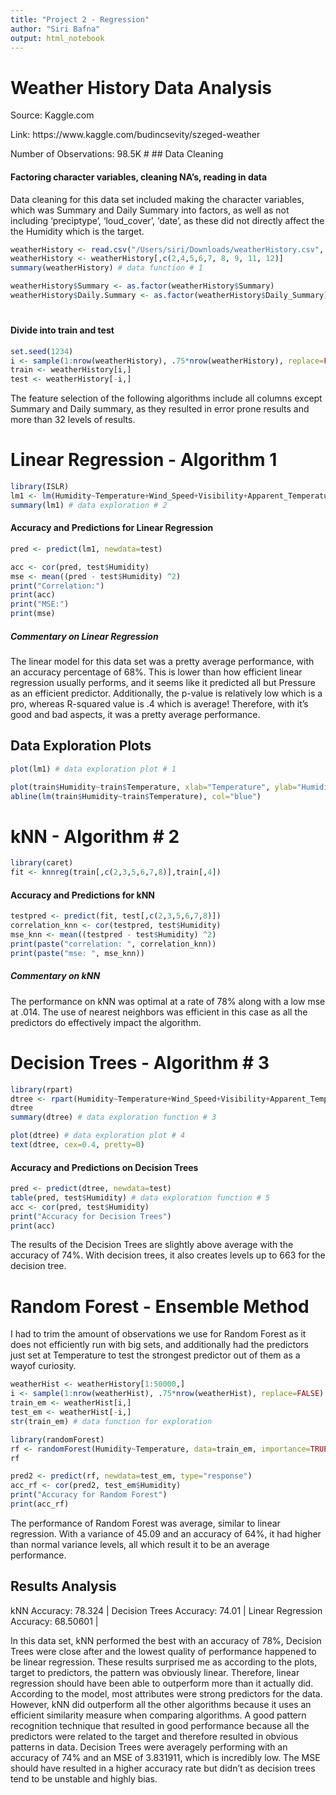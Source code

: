 ```yaml
---
title: "Project 2 - Regression"
author: "Siri Bafna"
output: html_notebook
---
```


# Weather History Data Analysis

Source: Kaggle.com

Link: https://www.kaggle.com/budincsevity/szeged-weather

Number of Observations: 98.5K
#
## Data Cleaning

#### Factoring character variables, cleaning NA's, reading in data

Data cleaning for this data set included making the character variables, which was Summary and Daily Summary into factors, as well as not including 'preciptype', 'loud_cover', 'date', as these did not directly affect the the Humidity which is the target. 

```r
weatherHistory <- read.csv("/Users/siri/Downloads/weatherHistory.csv", header=TRUE) 
weatherHistory <- weatherHistory[,c(2,4,5,6,7, 8, 9, 11, 12)]
summary(weatherHistory) # data function # 1

weatherHistory$Summary <- as.factor(weatherHistory$Summary)
weatherHistory$Daily.Summary <- as.factor(weatherHistory$Daily_Summary)

```
#
#### Divide into train and test
```r
set.seed(1234)
i <- sample(1:nrow(weatherHistory), .75*nrow(weatherHistory), replace=FALSE)
train <- weatherHistory[i,]
test <- weatherHistory[-i,]
```

The feature selection of the following algorithms include all columns except Summary and Daily summary, as they resulted in error prone results and more than 32 levels of results. 

# Linear Regression - Algorithm 1

```r
library(ISLR)
lm1 <- lm(Humidity~Temperature+Wind_Speed+Visibility+Apparent_Temperature+Wind_Bearing+Pressure, data=train)
summary(lm1) # data exploration # 2
```

#### Accuracy and Predictions for Linear Regression

```r
pred <- predict(lm1, newdata=test)
```

```r
acc <- cor(pred, test$Humidity)
mse <- mean((pred - test$Humidity) ^2)
print("Correlation:")
print(acc)
print("MSE:")
print(mse)
```

##### Commentary on Linear Regression
The linear model for this data set was a pretty average performance, with an accuracy percentage of 68%. This is lower than how efficient linear regression usually performs, and it seems like it predicted all but Pressure as an efficient predictor. Additionally, the p-value is relatively low which is a pro, whereas R-squared value is .4 which is average! Therefore, with it's good and bad aspects, it was a pretty average performance.

## Data Exploration Plots

```r
plot(lm1) # data exploration plot # 1
```

```r
plot(train$Humidity~train$Temperature, xlab="Temperature", ylab="Humidity")
abline(lm(train$Humidity~train$Temperature), col="blue")
```

# kNN - Algorithm # 2
```r
library(caret)
fit <- knnreg(train[,c(2,3,5,6,7,8)],train[,4])
```

#### Accuracy and Predictions for kNN

```r
testpred <- predict(fit, test[,c(2,3,5,6,7,8)])
correlation_knn <- cor(testpred, test$Humidity)
mse_knn <- mean((testpred - test$Humidity) ^2)
print(paste("correlation: ", correlation_knn))
print(paste("mse: ", mse_knn))
```

##### Commentary on kNN

The performance on kNN was optimal at a rate of 78% along with a low mse at .014. The use of nearest neighbors was efficient in this case as all the predictors do effectively impact the algorithm. 


# Decision Trees - Algorithm # 3
```r
library(rpart)
dtree <- rpart(Humidity~Temperature+Wind_Speed+Visibility+Apparent_Temperature+Wind_Bearing+Pressure, data=train)
dtree
summary(dtree) # data exploration function # 3
```


```r
plot(dtree) # data exploration plot # 4
text(dtree, cex=0.4, pretty=0)
```

#### Accuracy and Predictions on Decision Trees

```r
pred <- predict(dtree, newdata=test)
table(pred, test$Humidity) # data exploration function # 5
acc <- cor(pred, test$Humidity)
print("Accuracy for Decision Trees")
print(acc)
```

The results of the Decision Trees are slightly above average with the accuracy of 74%. With decision trees, it also creates levels up to 663 for the decision tree. 

# Random Forest - Ensemble Method

I had to trim the amount of observations we use for Random Forest as it does not efficiently run with big sets, and additionally had the predictors just set at Temperature to test the strongest predictor out of them as a wayof curiosity.

```r
weatherHist <- weatherHistory[1:50000,]
i <- sample(1:nrow(weatherHist), .75*nrow(weatherHist), replace=FALSE)
train_em <- weatherHist[i,]
test_em <- weatherHist[-i,]
str(train_em) # data function for exploration
```

```r
library(randomForest)
rf <- randomForest(Humidity~Temperature, data=train_em, importance=TRUE)
rf
```

```r
pred2 <- predict(rf, newdata=test_em, type="response")
acc_rf <- cor(pred2, test_em$Humidity)
print("Accuracy for Random Forest")
print(acc_rf)
```

The performance of Random Forest was average, similar to linear regression. With a variance of 45.09 and an accuracy of 64%, it had higher than normal variance levels, all which result it to be an average performance.

## Results Analysis

kNN Accuracy: 78.324
|
Decision Trees Accuracy: 74.01
|
Linear Regression Accuracy: 68.50601
|

  In this data set, kNN performed the best with an accuracy of 78%, Decision Trees were close after and the lowest quality of performance happened to be linear regression. These results surprised me as according to the plots, target to predictors, the pattern was obviously linear. Therefore, linear regression should have been able to outperform more than it actually did. According to the model, most attributes were strong predictors for the data. 
  However, kNN did outperform all the other algorithms because it uses an efficient similarity measure when comparing algorithms. A good pattern recognition technique that resulted in good performance because all the predictors were related to the target and therefore resulted in obvious patterns in data.
  Decision Trees were averagely performing with an accuracy of 74% and an MSE of 3.831911, which is incredibly low. The MSE should have resulted in a higher accuracy rate but didn't as decision trees tend to be unstable and highly bias. 
